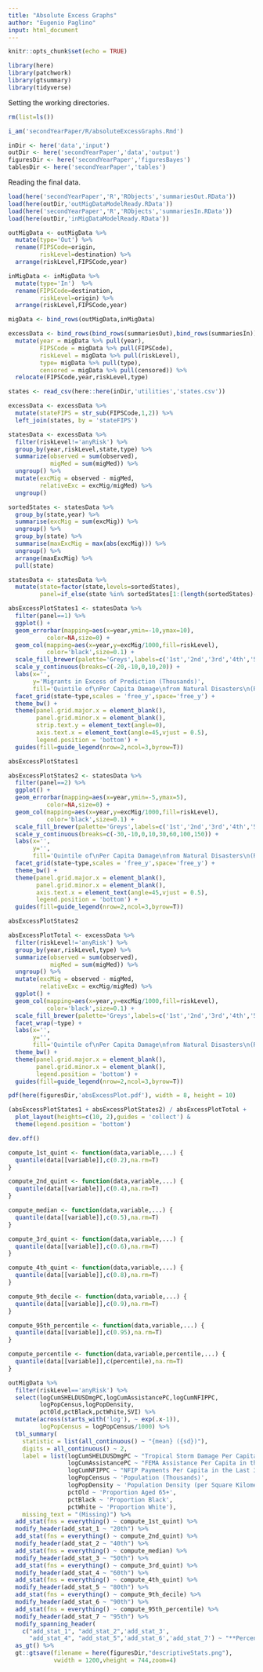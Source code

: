 ```yaml
---
title: "Absolute Excess Graphs"
author: "Eugenio Paglino"
input: html_document
---
```


```r
knitr::opts_chunk$set(echo = TRUE)
```

```r
library(here)
library(patchwork)
library(gtsummary)
library(tidyverse)
```

Setting the working directories.

```r
rm(list=ls())

i_am('secondYearPaper/R/absoluteExcessGraphs.Rmd')

inDir <- here('data','input')
outDir <- here('secondYearPaper','data','output')
figuresDir <- here('secondYearPaper','figuresBayes')
tablesDir <- here('secondYearPaper','tables')
```

Reading the final data.

```r
load(here('secondYearPaper','R','RObjects','summariesOut.RData'))
load(here(outDir,'outMigDataModelReady.RData'))
load(here('secondYearPaper','R','RObjects','summariesIn.RData'))
load(here(outDir,'inMigDataModelReady.RData'))
```

```r
outMigData <- outMigData %>%
  mutate(type='Out') %>%
  rename(FIPSCode=origin,
         riskLevel=destination) %>%
  arrange(riskLevel,FIPSCode,year)

inMigData <- inMigData %>%
  mutate(type='In')  %>%
  rename(FIPSCode=destination,
         riskLevel=origin) %>%
  arrange(riskLevel,FIPSCode,year)

migData <- bind_rows(outMigData,inMigData)
```

```r
excessData <- bind_rows(bind_rows(summariesOut),bind_rows(summariesIn)) %>% 
  mutate(year = migData %>% pull(year),
         FIPSCode = migData %>% pull(FIPSCode),
         riskLevel = migData %>% pull(riskLevel),
         type= migData %>% pull(type),
         censored = migData %>% pull(censored)) %>%
  relocate(FIPSCode,year,riskLevel,type)
```

```r
states <- read_csv(here::here(inDir,'utilities','states.csv'))

excessData <- excessData %>%
  mutate(stateFIPS = str_sub(FIPSCode,1,2)) %>%
  left_join(states, by = 'stateFIPS')
```

```r
statesData <- excessData %>%
  filter(riskLevel!='anyRisk') %>%
  group_by(year,riskLevel,state,type) %>%
  summarize(observed = sum(observed),
            migMed = sum(migMed)) %>%
  ungroup() %>%
  mutate(excMig = observed - migMed,
         relativeExc = excMig/migMed) %>%
  ungroup()
```

```r
sortedStates <- statesData %>%
  group_by(state,year) %>%
  summarise(excMig = sum(excMig)) %>%
  ungroup() %>%
  group_by(state) %>%
  summarise(maxExcMig = max(abs(excMig))) %>%
  ungroup() %>%
  arrange(maxExcMig) %>%
  pull(state)
```

```r
statesData <- statesData %>%
  mutate(state=factor(state,levels=sortedStates),
         panel=if_else(state %in% sortedStates[1:(length(sortedStates)-3)],1,2))
```

```r
absExcessPlotStates1 <- statesData %>%
  filter(panel==1) %>%
  ggplot() +
  geom_errorbar(mapping=aes(x=year,ymin=-10,ymax=10),
           color=NA,size=0) +
  geom_col(mapping=aes(x=year,y=excMig/1000,fill=riskLevel),
           color='black',size=0.1) +
  scale_fill_brewer(palette='Greys',labels=c('1st','2nd','3rd','4th','5th')) +
  scale_y_continuous(breaks=c(-20,-10,0,10,20)) +
  labs(x='',
       y='Migrants in Excess of Prediction (Thousands)',
       fill='Quintile of\nPer Capita Damage\nfrom Natural Disasters\n(Risk Level)') +
  facet_grid(state~type,scales = 'free_y',space='free_y') +
  theme_bw() +
  theme(panel.grid.major.x = element_blank(),
        panel.grid.minor.x = element_blank(),
        strip.text.y = element_text(angle=0),
        axis.text.x = element_text(angle=45,vjust = 0.5),
        legend.position = 'bottom') +
  guides(fill=guide_legend(nrow=2,ncol=3,byrow=T))

absExcessPlotStates1
```
```r
absExcessPlotStates2 <- statesData %>%
  filter(panel==2) %>%
  ggplot() +
  geom_errorbar(mapping=aes(x=year,ymin=-5,ymax=5),
           color=NA,size=0) +
  geom_col(mapping=aes(x=year,y=excMig/1000,fill=riskLevel),
           color='black',size=0.1) +
  scale_fill_brewer(palette='Greys',labels=c('1st','2nd','3rd','4th','5th')) +
  scale_y_continuous(breaks=c(-30,-10,0,10,30,60,100,150)) +
  labs(x='',
       y='',
       fill='Quintile of\nPer Capita Damage\nfrom Natural Disasters\n(Risk Level)') +
  facet_grid(state~type,scales = 'free_y',space='free_y') +
  theme_bw() +
  theme(panel.grid.major.x = element_blank(),
        panel.grid.minor.x = element_blank(),
        axis.text.x = element_text(angle=45,vjust = 0.5),
        legend.position = 'bottom') +
  guides(fill=guide_legend(nrow=2,ncol=3,byrow=T))

absExcessPlotStates2
```

```r
absExcessPlotTotal <- excessData %>%
  filter(riskLevel!='anyRisk') %>%
  group_by(year,riskLevel,type) %>%
  summarize(observed = sum(observed),
            migMed = sum(migMed)) %>%
  ungroup() %>%
  mutate(excMig = observed - migMed,
         relativeExc = excMig/migMed) %>%
  ggplot() +
  geom_col(mapping=aes(x=year,y=excMig/1000,fill=riskLevel),
           color='black',size=0.1) +
  scale_fill_brewer(palette='Greys',labels=c('1st','2nd','3rd','4th','5th')) +
  facet_wrap(~type) + 
  labs(x='',
       y='',
       fill='Quintile of\nPer Capita Damage\nfrom Natural Disasters\n(Risk Level)') +
  theme_bw() +
  theme(panel.grid.major.x = element_blank(),
        panel.grid.minor.x = element_blank(),
        legend.position = 'bottom') +
  guides(fill=guide_legend(nrow=2,ncol=3,byrow=T))
```

```r

pdf(here(figuresDir,'absExcessPlot.pdf'), width = 8, height = 10)

(absExcessPlotStates1 + absExcessPlotStates2) / absExcessPlotTotal + 
  plot_layout(heights=c(10, 2),guides = 'collect') &
  theme(legend.position = 'bottom')

dev.off()

```

```r

compute_1st_quint <- function(data,variable,...) {
  quantile(data[[variable]],c(0.2),na.rm=T)
}

compute_2nd_quint <- function(data,variable,...) {
  quantile(data[[variable]],c(0.4),na.rm=T)
}

compute_median <- function(data,variable,...) {
  quantile(data[[variable]],c(0.5),na.rm=T)
}

compute_3rd_quint <- function(data,variable,...) {
  quantile(data[[variable]],c(0.6),na.rm=T)
}

compute_4th_quint <- function(data,variable,...) {
  quantile(data[[variable]],c(0.8),na.rm=T)
}

compute_9th_decile <- function(data,variable,...) {
  quantile(data[[variable]],c(0.9),na.rm=T)
}

compute_95th_percentile <- function(data,variable,...) {
  quantile(data[[variable]],c(0.95),na.rm=T)
}

compute_percentile <- function(data,variable,percentile,...) {
  quantile(data[[variable]],c(percentile),na.rm=T)
}

outMigData %>%
  filter(riskLevel=='anyRisk') %>%
  select(logCumSHELDUSDmgPC,logCumAssistancePC,logCumNFIPPC,
         logPopCensus,logPopDensity,
         pctOld,pctBlack,pctWhite,SVI) %>%
  mutate(across(starts_with('log'), ~ exp(.x-1)),
         logPopCensus = logPopCensus/1000) %>%
  tbl_summary(
    statistic = list(all_continuous() ~ "{mean} ({sd})"),
    digits = all_continuous() ~ 2,
    label = list(logCumSHELDUSDmgPC ~ "Tropical Storm Damage Per Capita in the Last 3 Years",
                 logCumAssistancePC ~ "FEMA Assistance Per Capita in the Last 3 Years",
                 logCumNFIPPC ~ "NFIP Payments Per Capita in the Last 3 Years",
                 logPopCensus ~ 'Population (Thousands)',
                 logPopDensity ~ 'Population Density (per Square Kilometer)',
                 pctOld ~ 'Proportion Aged 65+',
                 pctBlack ~ 'Proportion Black',
                 pctWhite ~ 'Proportion White'),
    missing_text = "(Missing)") %>%
  add_stat(fns = everything() ~ compute_1st_quint) %>%
  modify_header(add_stat_1 ~ "20th") %>%
  add_stat(fns = everything() ~ compute_2nd_quint) %>%
  modify_header(add_stat_2 ~ "40th") %>%
  add_stat(fns = everything() ~ compute_median) %>%
  modify_header(add_stat_3 ~ "50th") %>%
  add_stat(fns = everything() ~ compute_3rd_quint) %>%
  modify_header(add_stat_4 ~ "60th") %>%
  add_stat(fns = everything() ~ compute_4th_quint) %>%
  modify_header(add_stat_5 ~ "80th") %>%
  add_stat(fns = everything() ~ compute_9th_decile) %>%
  modify_header(add_stat_6 ~ "90th") %>%
  add_stat(fns = everything() ~ compute_95th_percentile) %>%
  modify_header(add_stat_7 ~ "95th") %>%
  modify_spanning_header(
    c("add_stat_1", "add_stat_2",'add_stat_3',
      "add_stat_4", "add_stat_5",'add_stat_6','add_stat_7') ~ "**Percentiles**") %>%
  as_gt() %>%
  gt::gtsave(filename = here(figuresDir,"descriptiveStats.png"),
             vwidth = 1200,vheight = 744,zoom=4)
```

